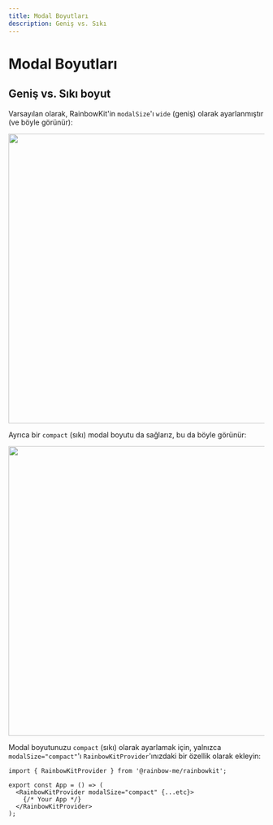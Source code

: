 ```yaml
---
title: Modal Boyutları
description: Geniş vs. Sıkı
---
```


# Modal Boyutları

## Geniş vs. Sıkı boyut

Varsayılan olarak, RainbowKit'in `modalSize`'ı `wide` (geniş) olarak ayarlanmıştır (ve böyle görünür):

<Img src="/modal-default.png" height="569" width="1029" />

Ayrıca bir `compact` (sıkı) modal boyutu da sağlarız, bu da böyle görünür:

<Img src="/modal-compact.png" height="569" width="1029" />

Modal boyutunuzu `compact` (sıkı) olarak ayarlamak için, yalnızca `modalSize="compact"`'ı `RainbowKitProvider`'ınızdaki bir özellik olarak ekleyin:

```tsx
import { RainbowKitProvider } from '@rainbow-me/rainbowkit';

export const App = () => (
  <RainbowKitProvider modalSize="compact" {...etc}>
    {/* Your App */}
  </RainbowKitProvider>
);
```
